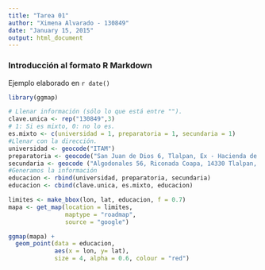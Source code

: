 ```yaml
---
title: "Tarea 01"
author: "Ximena Alvarado - 130849"
date: "January 15, 2015"
output: html_document
---
```


### Introducción al formato R Markdown

Ejemplo elaborado en `r date()`

```r
library(ggmap)
```
```r
# Llenar información (sólo lo que está entre "").
clave.unica <- rep("130849",3)
# 1: Si es mixto, 0: no lo es. 
es.mixto <- c(universidad = 1, preparatoria = 1, secundaria = 1)
#Llenar con la dirección.
universidad <- geocode("ITAM")
preparatoria <- geocode("San Juan de Dios 6, Tlalpan, Ex - Hacienda de San Juan 14370 ")
secundaria <- geocode ("Algodonales 56, Riconada Coapa, 14330 Tlalpan, D.F.")
#Generamos la información
educacion <- rbind(universidad, preparatoria, secundaria)
educacion <- cbind(clave.unica, es.mixto, educacion)
```

```r
limites <- make_bbox(lon, lat, educacion, f = 0.7)
mapa <- get_map(location = limites,
                maptype = "roadmap", 
                source = "google")
```

```r
ggmap(mapa) +
  geom_point(data = educacion, 
             aes(x = lon, y= lat), 
             size = 4, alpha = 0.6, colour = "red")
```